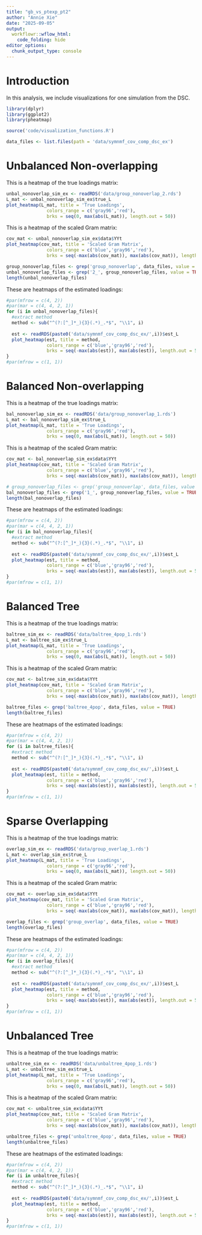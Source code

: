 ```yaml
---
title: "gb_vs_ptexp_pt2"
author: "Annie Xie"
date: "2025-09-05"
output: 
  workflowr::wflow_html:
    code_folding: hide
editor_options:
  chunk_output_type: console
---
```


# Introduction
In this analysis, we include visualizations for one simulation from the DSC.

```r
library(dplyr)
library(ggplot2)
library(pheatmap)
```

```r
source('code/visualization_functions.R')
```

```r
data_files <- list.files(path = 'data/symnmf_cov_comp_dsc_ex')
```

# Unbalanced Non-overlapping

This is a heatmap of the true loadings matrix:
```r
unbal_nonoverlap_sim_ex <- readRDS('data/group_nonoverlap_2.rds')
L_mat <- unbal_nonoverlap_sim_ex$true_L
plot_heatmap(L_mat, title = 'True Loadings', 
               colors_range = c('gray96','red'),
               brks = seq(0, max(abs(L_mat)), length.out = 50))
```

This is a heatmap of the scaled Gram matrix:
```r
cov_mat <- unbal_nonoverlap_sim_ex$data$YYt
plot_heatmap(cov_mat, title = 'Scaled Gram Matrix', 
               colors_range = c('blue','gray96','red'),
               brks = seq(-max(abs(cov_mat)), max(abs(cov_mat)), length.out = 50))
```

```r
group_nonoverlap_files <- grep('group_nonoverlap', data_files, value = TRUE)
unbal_nonoverlap_files <- grep('2_', group_nonoverlap_files, value = TRUE)
length(unbal_nonoverlap_files)
```

These are heatmaps of the estimated loadings:
```r
#par(mfrow = c(4, 2))
#par(mar = c(4, 4, 2, 1)) 
for (i in unbal_nonoverlap_files){
  #extract method
  method <- sub("^(?:[^_]*_){3}(.*)_.*$", "\\1", i)
  
  est <- readRDS(paste0('data/symnmf_cov_comp_dsc_ex/',i))$est_L
  plot_heatmap(est, title = method, 
               colors_range = c('blue','gray96','red'),
               brks = seq(-max(abs(est)), max(abs(est)), length.out = 50))
}
#par(mfrow = c(1, 1))
```

# Balanced Non-overlapping

This is a heatmap of the true loadings matrix:
```r
bal_nonoverlap_sim_ex <- readRDS('data/group_nonoverlap_1.rds')
L_mat <- bal_nonoverlap_sim_ex$true_L
plot_heatmap(L_mat, title = 'True Loadings', 
               colors_range = c('gray96','red'),
               brks = seq(0, max(abs(L_mat)), length.out = 50))
```

This is a heatmap of the scaled Gram matrix:
```r
cov_mat <- bal_nonoverlap_sim_ex$data$YYt
plot_heatmap(cov_mat, title = 'Scaled Gram Matrix', 
               colors_range = c('blue','gray96','red'),
               brks = seq(-max(abs(cov_mat)), max(abs(cov_mat)), length.out = 50))
```

```r
# group_nonoverlap_files <- grep('group_nonoverlap', data_files, value = TRUE)
bal_nonoverlap_files <- grep('1_', group_nonoverlap_files, value = TRUE)
length(bal_nonoverlap_files)
```

These are heatmaps of the estimated loadings:
```r
#par(mfrow = c(4, 2))
#par(mar = c(4, 4, 2, 1)) 
for (i in bal_nonoverlap_files){
  #extract method
  method <- sub("^(?:[^_]*_){3}(.*)_.*$", "\\1", i)
  
  est <- readRDS(paste0('data/symnmf_cov_comp_dsc_ex/',i))$est_L
  plot_heatmap(est, title = method, 
               colors_range = c('blue','gray96','red'),
               brks = seq(-max(abs(est)), max(abs(est)), length.out = 50))
}
#par(mfrow = c(1, 1))
```

# Balanced Tree

This is a heatmap of the true loadings matrix:
```r
baltree_sim_ex <- readRDS('data/baltree_4pop_1.rds')
L_mat <- baltree_sim_ex$true_L
plot_heatmap(L_mat, title = 'True Loadings', 
               colors_range = c('gray96','red'),
               brks = seq(0, max(abs(L_mat)), length.out = 50))
```

This is a heatmap of the scaled Gram matrix:
```r
cov_mat <- baltree_sim_ex$data$YYt
plot_heatmap(cov_mat, title = 'Scaled Gram Matrix', 
               colors_range = c('blue','gray96','red'),
               brks = seq(-max(abs(cov_mat)), max(abs(cov_mat)), length.out = 50))
```

```r
baltree_files <- grep('baltree_4pop', data_files, value = TRUE)
length(baltree_files)
```

These are heatmaps of the estimated loadings:
```r
#par(mfrow = c(4, 2))
#par(mar = c(4, 4, 2, 1)) 
for (i in baltree_files){
  #extract method
  method <- sub("^(?:[^_]*_){3}(.*)_.*$", "\\1", i)
  
  est <- readRDS(paste0('data/symnmf_cov_comp_dsc_ex/',i))$est_L
  plot_heatmap(est, title = method, 
               colors_range = c('blue','gray96','red'),
               brks = seq(-max(abs(est)), max(abs(est)), length.out = 50))
}
#par(mfrow = c(1, 1))
```

# Sparse Overlapping

This is a heatmap of the true loadings matrix:
```r
overlap_sim_ex <- readRDS('data/group_overlap_1.rds')
L_mat <- overlap_sim_ex$true_L
plot_heatmap(L_mat, title = 'True Loadings', 
               colors_range = c('gray96','red'),
               brks = seq(0, max(abs(L_mat)), length.out = 50))
```

This is a heatmap of the scaled Gram matrix:
```r
cov_mat <- overlap_sim_ex$data$YYt
plot_heatmap(cov_mat, title = 'Scaled Gram Matrix', 
               colors_range = c('blue','gray96','red'),
               brks = seq(-max(abs(cov_mat)), max(abs(cov_mat)), length.out = 50))
```

```r
overlap_files <- grep('group_overlap', data_files, value = TRUE)
length(overlap_files)
```

These are heatmaps of the estimated loadings:
```r
#par(mfrow = c(4, 2))
#par(mar = c(4, 4, 2, 1)) 
for (i in overlap_files){
  #extract method
  method <- sub("^(?:[^_]*_){3}(.*)_.*$", "\\1", i)
  
  est <- readRDS(paste0('data/symnmf_cov_comp_dsc_ex/',i))$est_L
  plot_heatmap(est, title = method, 
               colors_range = c('blue','gray96','red'),
               brks = seq(-max(abs(est)), max(abs(est)), length.out = 50))
}
#par(mfrow = c(1, 1))
```

# Unbalanced Tree

This is a heatmap of the true loadings matrix:
```r
unbaltree_sim_ex <- readRDS('data/unbaltree_4pop_1.rds')
L_mat <- unbaltree_sim_ex$true_L
plot_heatmap(L_mat, title = 'True Loadings', 
               colors_range = c('gray96','red'),
               brks = seq(0, max(abs(L_mat)), length.out = 50))
```

This is a heatmap of the scaled Gram matrix:
```r
cov_mat <- unbaltree_sim_ex$data$YYt
plot_heatmap(cov_mat, title = 'Scaled Gram Matrix', 
               colors_range = c('blue','gray96','red'),
               brks = seq(-max(abs(cov_mat)), max(abs(cov_mat)), length.out = 50))
```

```r
unbaltree_files <- grep('unbaltree_4pop', data_files, value = TRUE)
length(unbaltree_files)
```

These are heatmaps of the estimated loadings:
```r
#par(mfrow = c(4, 2))
#par(mar = c(4, 4, 2, 1)) 
for (i in unbaltree_files){
  #extract method
  method <- sub("^(?:[^_]*_){3}(.*)_.*$", "\\1", i)
  
  est <- readRDS(paste0('data/symnmf_cov_comp_dsc_ex/',i))$est_L
  plot_heatmap(est, title = method, 
               colors_range = c('blue','gray96','red'),
               brks = seq(-max(abs(est)), max(abs(est)), length.out = 50))
}
#par(mfrow = c(1, 1))
```
